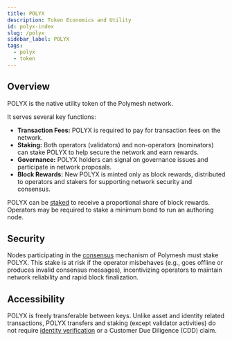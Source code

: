 ```yaml
---
title: POLYX
description: Token Economics and Utility
id: polyx-index
slug: /polyx
sidebar_label: POLYX
tags:
  - polyx
  - token
---
```


## Overview

POLYX is the native utility token of the Polymesh network.

It serves several key functions:

- **Transaction Fees:** POLYX is required to pay for transaction fees on the network.
- **Staking:** Both operators (validators) and non-operators (nominators) can stake POLYX to help secure the network and earn rewards.
- **Governance:** POLYX holders can signal on governance issues and participate in network proposals.
- **Block Rewards:** New POLYX is minted only as block rewards, distributed to operators and stakers for supporting network security and consensus.

POLYX can be [staked](/polyx/tokenomics/) to receive a proportional share of block rewards. Operators may be required to stake a minimum bond to run an authoring node.

## Security

Nodes participating in the [consensus](/architecture#consensus) mechanism of Polymesh must stake POLYX. This stake is at risk if the operator misbehaves (e.g., goes offline or produces invalid consensus messages), incentivizing operators to maintain network reliability and rapid block finalization.

## Accessibility

POLYX is freely transferable between keys. Unlike asset and identity related transactions, POLYX transfers and staking (except validator activities) do not require [identity verification](/identity/verification) or a Customer Due Diligence (CDD) claim.
